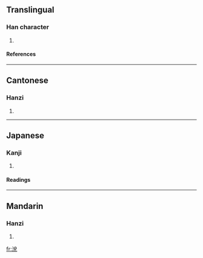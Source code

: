 ==Translingual==
===Han character===
{{Han char|rn=85|rad=水|as=07|sn=10|four=3811<sub>6</sub>|canj=水金口山 (ECRU)}}
# {{defn|Han|sort=水07}}
====References====
{{Han ref|kx=0627.060|dkj=17545|dj=1029.100|hdz=31633.040|uh=6D97|ud=28055|bh=D258|bd=53848}}

----
==Cantonese==
===Hanzi===
{{yue-hanzi|jyut=|y=seui3}}
# {{defn|Cantonese}}

----
==Japanese==
===Kanji===
{{ja-kanji|grade=|rs=水07}}
# {{defn|Japanese}} 
====Readings====
{{ja-readings|on=[[せい]] (sei), [[せつ]] (setsu), [[せち]] (sechi)|kun=[[ぬるまゆ]] (nurumayu)}}

----
==Mandarin==
===Hanzi===
{{cmn-hanzi|pin=[[shuì]] ([[shui4]])|wg=shui<sup>4</sup>}}
# {{defn|Mandarin}}

[[fr:涗]]